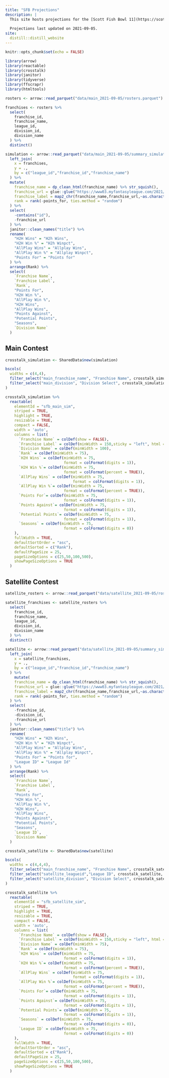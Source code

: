 ```yaml
---
title: "SFB Projections"
description: |
  This site hosts projections for the [Scott Fish Bowl 11](https://scottfishbowl.com), as created by the [ffsimulator](https://ffsimulator.ffverse.com) R package.
  
  Projections last updated on 2021-09-05.
site: 
  distill::distill_website
---
```


```r
knitr::opts_chunk$set(echo = FALSE)

library(arrow)
library(reactable)
library(crosstalk)
library(janitor)
library(tidyverse)
library(ffscrapr)
library(htmltools)

rosters <- arrow::read_parquet("data/main_2021-09-05/rosters.parquet")

franchises <- rosters %>% 
  select(
    franchise_id,
    franchise_name,
    league_id,
    division_id,
    division_name
  ) %>% 
  distinct()

simulation <- arrow::read_parquet("data/main_2021-09-05/summary_simulation_adp.parquet") %>% 
  left_join(
    x = franchises,
    y = .,
    by = c("league_id","franchise_id","franchise_name")
  ) %>% 
  mutate(
    franchise_name = dp_clean_html(franchise_name) %>% str_squish(),
    franchise_url = glue::glue("https://www03.myfantasyleague.com/2021/options?L={league_id}&F={franchise_id}&O=07"),
    franchise_label = map2_chr(franchise_name,franchise_url,~as.character(htmltools::tags$a(.x,href = .y))),
    rank = rank(-points_for, ties.method = "random")
  ) %>% 
  select(
    -contains("id"),
    -franchise_url
  ) %>% 
  janitor::clean_names("title") %>% 
  rename(
    "H2H Wins" = "H2h Wins",
    "H2H Win %" = "H2h Winpct",
    "AllPlay Wins" = "Allplay Wins",
    "AllPlay Win %" = "Allplay Winpct",
    "Points For" = "Points for"
  ) %>% 
  arrange(Rank) %>% 
  select(
    `Franchise Name`,
    `Franchise Label`,
    `Rank`,
    "Points For",
    "H2H Win %",
    "AllPlay Win %",
    "H2H Wins",
    "AllPlay Wins",
    "Points Against",
    "Potential Points",
    "Seasons",
    `Division Name`
  )
```

## Main Contest

```r
crosstalk_simulation <- SharedData$new(simulation)

bscols(
  widths = c(4,4),
  filter_select("main_franchise_name", "Franchise Name", crosstalk_simulation, ~`Franchise Name`),
  filter_select("main_division", "Division Select", crosstalk_simulation, ~`Division Name`)
)

crosstalk_simulation %>% 
  reactable(
    elementId = "sfb_main_sim",
    striped = TRUE,
    highlight = TRUE,
    resizable = TRUE,
    compact = FALSE,
    width = 'auto',
    columns = list(
      `Franchise Name` = colDef(show = FALSE),
      `Franchise Label` = colDef(minWidth = 150,sticky = "left", html = TRUE, name = "Franchise Name"),
      `Division Name` = colDef(minWidth = 100),
      `Rank` = colDef(minWidth = 75),
      `H2H Wins` = colDef(minWidth = 75,
                          format = colFormat(digits = 1)),
      `H2H Win %`= colDef(minWidth = 75,
                          format = colFormat(percent = TRUE)),
      `AllPlay Wins` = colDef(minWidth = 75,
                              format = colFormat(digits = 1)),
      `AllPlay Win %`= colDef(minWidth = 75,
                          format = colFormat(percent = TRUE)),
      `Points For`= colDef(minWidth = 75,
                          format = colFormat(digits = 1)),
      `Points Against`= colDef(minWidth = 75,
                          format = colFormat(digits = 1)),
      `Potential Points`= colDef(minWidth = 75,
                          format = colFormat(digits = 1)),
      `Seasons` = colDef(minWidth = 75,
                          format = colFormat(digits = 0))
    ),
    fullWidth = TRUE,
    defaultSortOrder = "asc",
    defaultSorted = c("Rank"),
    defaultPageSize = 25,
    pageSizeOptions = c(25,50,100,500),
    showPageSizeOptions = TRUE
  )

```

## Satellite Contest

```r

satellite_rosters <- arrow::read_parquet("data/satellite_2021-09-05/rosters.parquet")

satellite_franchises <- satellite_rosters %>% 
  select(
    franchise_id,
    franchise_name,
    league_id,
    division_id,
    division_name
  ) %>% 
  distinct()

satellite <- arrow::read_parquet("data/satellite_2021-09-05/summary_simulation_adp.parquet") %>% 
  left_join(
    x = satellite_franchises,
    y = .,
    by = c("league_id","franchise_id","franchise_name")
  ) %>% 
    mutate(
    franchise_name = dp_clean_html(franchise_name) %>% str_squish(),
    franchise_url = glue::glue("https://www03.myfantasyleague.com/2021/options?L={league_id}&F={franchise_id}&O=07"),
    franchise_label = map2_chr(franchise_name,franchise_url,~as.character(htmltools::tags$a(.x,href = .y))),
    rank = rank(-points_for, ties.method = "random")
  ) %>% 
  select(
    -franchise_id,
    -division_id,
    -franchise_url
  ) %>% 
  janitor::clean_names("title") %>% 
  rename(
    "H2H Wins" = "H2h Wins",
    "H2H Win %" = "H2h Winpct",
    "AllPlay Wins" = "Allplay Wins",
    "AllPlay Win %" = "Allplay Winpct",
    "Points For" = "Points for",
    "League ID" = "League Id"
  ) %>% 
  arrange(Rank) %>% 
  select(
    `Franchise Name`,
    `Franchise Label`,
    `Rank`,
    "Points For",
    "H2H Win %",
    "AllPlay Win %",
    "H2H Wins",
    "AllPlay Wins",
    "Points Against",
    "Potential Points",
    "Seasons",
    `League ID`,
    `Division Name`
  )

crosstalk_satellite <- SharedData$new(satellite)

bscols(
  widths = c(4,4,4),
  filter_select("main_franchise_name", "Franchise Name", crosstalk_satellite, ~`Franchise Name`),
  filter_select("satellite_leagueid","League ID", crosstalk_satellite, ~`League ID`),
  filter_select("satellite_division", "Division Select", crosstalk_satellite, ~`Division Name`)
)

crosstalk_satellite %>% 
  reactable(
    elementId = "sfb_satellite_sim",
    striped = TRUE,
    highlight = TRUE,
    resizable = TRUE,
    compact = FALSE,
    width = 'auto',
    columns = list(
      `Franchise Name` = colDef(show = FALSE),
      `Franchise Label` = colDef(minWidth = 150,sticky = "left", html = TRUE, name = "Franchise Name"),
      `Division Name` = colDef(minWidth = 75),
      `Rank` = colDef(minWidth = 75),
      `H2H Wins` = colDef(minWidth = 75,
                          format = colFormat(digits = 1)),
      `H2H Win %`= colDef(minWidth = 75,
                          format = colFormat(percent = TRUE)),
      `AllPlay Wins` = colDef(minWidth = 75,
                              format = colFormat(digits = 1)),
      `AllPlay Win %`= colDef(minWidth = 75,
                          format = colFormat(percent = TRUE)),
      `Points For`= colDef(minWidth = 75,
                          format = colFormat(digits = 1)),
      `Points Against`= colDef(minWidth = 75,
                          format = colFormat(digits = 1)),
      `Potential Points`= colDef(minWidth = 75,
                          format = colFormat(digits = 1)),
      `Seasons` = colDef(minWidth = 75,
                          format = colFormat(digits = 0)),
      `League ID` = colDef(minWidth = 75,
                          format = colFormat(digits = 0))
    ),
    fullWidth = TRUE,
    defaultSortOrder = "asc",
    defaultSorted = c("Rank"),
    defaultPageSize = 25,
    pageSizeOptions = c(25,50,100,500),
    showPageSizeOptions = TRUE
  )

```
